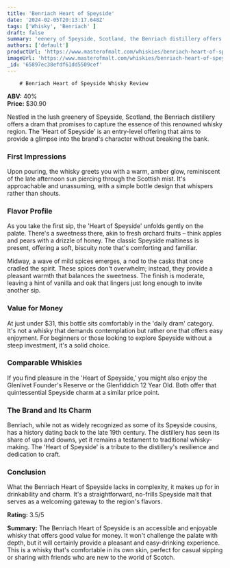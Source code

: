```yaml
---
title: 'Benriach Heart of Speyside'
date: '2024-02-05T20:13:17.648Z'
tags: ['Whisky', 'Benriach' ]
draft: false
summary: 'eenery of Speyside, Scotland, the Benriach distillery offers a dram that promises to capture the essence of this renowned whisky r...'
authors: ['default']
productUrl: 'https://www.masterofmalt.com/whiskies/benriach-heart-of-speyside-whisky/'
imageUrl: 'https://www.masterofmalt.com/whiskies/benriach-heart-of-speyside-whisky.jpg'
_id: '65897ec38efdf61dd5509cef'
---
```

        
        # Benriach Heart of Speyside Whisky Review

**ABV:** 40%  
**Price:** $30.90

Nestled in the lush greenery of Speyside, Scotland, the Benriach distillery offers a dram that promises to capture the essence of this renowned whisky region. The 'Heart of Speyside' is an entry-level offering that aims to provide a glimpse into the brand's character without breaking the bank.

### First Impressions
Upon pouring, the whisky greets you with a warm, amber glow, reminiscent of the late afternoon sun piercing through the Scottish mist. It's approachable and unassuming, with a simple bottle design that whispers rather than shouts.

### Flavor Profile
As you take the first sip, the 'Heart of Speyside' unfolds gently on the palate. There's a sweetness there, akin to fresh orchard fruits – think apples and pears with a drizzle of honey. The classic Speyside maltiness is present, offering a soft, biscuity note that's comforting and familiar.

Midway, a wave of mild spices emerges, a nod to the casks that once cradled the spirit. These spices don't overwhelm; instead, they provide a pleasant warmth that balances the sweetness. The finish is moderate, leaving a hint of vanilla and oak that lingers just long enough to invite another sip.

### Value for Money
At just under $31, this bottle sits comfortably in the 'daily dram' category. It's not a whisky that demands contemplation but rather one that offers easy enjoyment. For beginners or those looking to explore Speyside without a steep investment, it's a solid choice.

### Comparable Whiskies
If you find pleasure in the 'Heart of Speyside,' you might also enjoy the Glenlivet Founder's Reserve or the Glenfiddich 12 Year Old. Both offer that quintessential Speyside charm at a similar price point.

### The Brand and Its Charm
Benriach, while not as widely recognized as some of its Speyside cousins, has a history dating back to the late 19th century. The distillery has seen its share of ups and downs, yet it remains a testament to traditional whisky-making. The 'Heart of Speyside' is a tribute to the distillery's resilience and dedication to craft.

### Conclusion
What the Benriach Heart of Speyside lacks in complexity, it makes up for in drinkability and charm. It's a straightforward, no-frills Speyside malt that serves as a welcoming gateway to the region's flavors.

**Rating:** 3.5/5

**Summary:** The Benriach Heart of Speyside is an accessible and enjoyable whisky that offers good value for money. It won't challenge the palate with depth, but it will certainly provide a pleasant and easy-drinking experience. This is a whisky that's comfortable in its own skin, perfect for casual sipping or sharing with friends who are new to the world of Scotch.
      